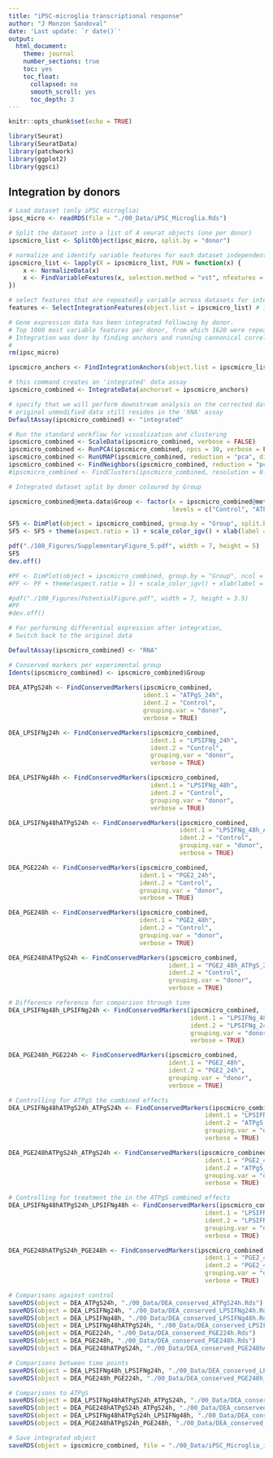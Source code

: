 ```yaml
---
title: "iPSC-microglia transcriptional response"
author: "J Monzon Sandoval"
date: 'Last update: `r date()`'
output: 
  html_document:
    theme: journal
    number_sections: true
    toc: yes
    toc_float:
      collapsed: no
      smooth_scroll: yes
      toc_depth: 3
---
```


```r
knitr::opts_chunk$set(echo = TRUE)

library(Seurat)
library(SeuratData)
library(patchwork)
library(ggplot2)
library(ggsci)

```

## Integration by donors

```r

# Load dataset (only iPSC microglia)
ipsc_micro <- readRDS(file = "./00_Data/iPSC_Microglia.Rds")

# Split the dataset into a list of 4 seurat objects (one per donor)
ipscmicro_list <- SplitObject(ipsc_micro, split.by = "donor")

# normalize and identify variable features for each dataset independently
ipscmicro_list <- lapply(X = ipscmicro_list, FUN = function(x) {
    x <- NormalizeData(x)
    x <- FindVariableFeatures(x, selection.method = "vst", nfeatures = 1000)
})

# select features that are repeatedly variable across datasets for integration
features <- SelectIntegrationFeatures(object.list = ipscmicro_list) # 1620

# Gene expression data has been integrated following by donor. 
# Top 1000 most variable features per donor, from which 1620 were repeatedly variable across donors. 
# Integration was donr by finding anchors and running cannonical correlation analysis between  all pairwise anchors.
#
rm(ipsc_micro)

```

```r

ipscmicro_anchors <- FindIntegrationAnchors(object.list = ipscmicro_list, anchor.features = features)

# this command creates an 'integrated' data assay
ipscmicro_combined <- IntegrateData(anchorset = ipscmicro_anchors)

# specify that we will perform downstream analysis on the corrected data note that the
# original unmodified data still resides in the 'RNA' assay
DefaultAssay(ipscmicro_combined) <- "integrated"

# Run the standard workflow for visualization and clustering
ipscmicro_combined <- ScaleData(ipscmicro_combined, verbose = FALSE)
ipscmicro_combined <- RunPCA(ipscmicro_combined, npcs = 30, verbose = FALSE)
ipscmicro_combined <- RunUMAP(ipscmicro_combined, reduction = "pca", dims = 1:30)
ipscmicro_combined <- FindNeighbors(ipscmicro_combined, reduction = "pca", dims = 1:30)
#ipscmicro_combined <- FindClusters(ipscmicro_combined, resolution = 0.5)

```


```r
# Integrated dataset split by donor coloured by Group

ipscmicro_combined@meta.data$Group <- factor(x = ipscmicro_combined@meta.data$Group, 
                                             levels = c("Control", "ATPgS_24h", "LPSIFNg_24h", "LPSIFNg_48h", "LPSIFNg_48h_ATPgS_24h", "PGE2_24h", "PGE2_48h", "PGE2_48h_ATPgS_24h"))

SF5 <- DimPlot(object = ipscmicro_combined, group.by = "Group", split.by = "donor", ncol = 2)
SF5 <- SF5 + theme(aspect.ratio = 1) + scale_color_igv() + xlab(label = "UMAP 1") + ylab(label = "UMAP 2")

pdf("./100_Figures/SupplementaryFigure_5.pdf", width = 7, height = 5)
SF5
dev.off()

#PF <- DimPlot(object = ipscmicro_combined, group.by = "Group", ncol = 2)
#PF <- PF + theme(aspect.ratio = 1) + scale_color_igv() + xlab(label = "UMAP 1") + ylab(label = "UMAP 2")

#pdf("./100_Figures/PotentialFigure.pdf", width = 7, height = 3.5)
#PF
#dev.off()


```


```r

# For performing differential expression after integration, 
# Switch back to the original data

DefaultAssay(ipscmicro_combined) <- "RNA"

# Conserved markers per experimental group
Idents(ipscmicro_combined) <- ipscmicro_combined$Group
  
DEA_ATPgS24h <- FindConservedMarkers(ipscmicro_combined, 
                                     ident.1 = "ATPgS_24h", 
                                     ident.2 = "Control",
                                     grouping.var = "donor", 
                                     verbose = TRUE)

DEA_LPSIFNg24h <- FindConservedMarkers(ipscmicro_combined, 
                                       ident.1 = "LPSIFNg_24h", 
                                       ident.2 = "Control",
                                       grouping.var = "donor",
                                       verbose = TRUE)

DEA_LPSIFNg48h <- FindConservedMarkers(ipscmicro_combined, 
                                       ident.1 = "LPSIFNg_48h", 
                                       ident.2 = "Control",
                                       grouping.var = "donor", 
                                       verbose = TRUE)

DEA_LPSIFNg48hATPgS24h <- FindConservedMarkers(ipscmicro_combined, 
                                               ident.1 = "LPSIFNg_48h_ATPgS_24h", 
                                               ident.2 = "Control",
                                               grouping.var = "donor", 
                                               verbose = TRUE)

DEA_PGE224h <- FindConservedMarkers(ipscmicro_combined, 
                                    ident.1 = "PGE2_24h", 
                                    ident.2 = "Control",
                                    grouping.var = "donor",
                                    verbose = TRUE)

DEA_PGE248h <- FindConservedMarkers(ipscmicro_combined, 
                                    ident.1 = "PGE2_48h", 
                                    ident.2 = "Control",
                                    grouping.var = "donor", 
                                    verbose = TRUE)

DEA_PGE248hATPgS24h <- FindConservedMarkers(ipscmicro_combined, 
                                            ident.1 = "PGE2_48h_ATPgS_24h", 
                                            ident.2 = "Control",
                                            grouping.var = "donor", 
                                            verbose = TRUE)

# Difference reference for comparison through time
DEA_LPSIFNg48h_LPSIFNg24h <- FindConservedMarkers(ipscmicro_combined, 
                                                  ident.1 = "LPSIFNg_48h",
                                                  ident.2 = "LPSIFNg_24h",
                                                  grouping.var = "donor",
                                                  verbose = TRUE)

DEA_PGE248h_PGE224h <- FindConservedMarkers(ipscmicro_combined,
                                            ident.1 = "PGE2_48h",
                                            ident.2 = "PGE2_24h",
                                            grouping.var = "donor",
                                            verbose = TRUE)

# Controlling for ATPgS the combined effects
DEA_LPSIFNg48hATPgS24h_ATPgS24h <- FindConservedMarkers(ipscmicro_combined, 
                                                      ident.1 = "LPSIFNg_48h_ATPgS_24h",
                                                      ident.2 = "ATPgS_24h",
                                                      grouping.var = "donor",
                                                      verbose = TRUE)

DEA_PGE248hATPgS24h_ATPgS24h <- FindConservedMarkers(ipscmicro_combined, 
                                                      ident.1 = "PGE2_48h_ATPgS_24h",
                                                      ident.2 = "ATPgS_24h",
                                                      grouping.var = "donor",
                                                      verbose = TRUE)

# Controlling for treatment the in the ATPgS combined effects
DEA_LPSIFNg48hATPgS24h_LPSIFNg48h <- FindConservedMarkers(ipscmicro_combined, 
                                                      ident.1 = "LPSIFNg_48h_ATPgS_24h",
                                                      ident.2 = "LPSIFNg_48h",
                                                      grouping.var = "donor",
                                                      verbose = TRUE)

DEA_PGE248hATPgS24h_PGE248h <- FindConservedMarkers(ipscmicro_combined, 
                                                      ident.1 = "PGE2_48h_ATPgS_24h",
                                                      ident.2 = "PGE2_48h",
                                                      grouping.var = "donor",
                                                      verbose = TRUE)

# Comparisons against control
saveRDS(object = DEA_ATPgS24h, "./00_Data/DEA_conserved_ATPgS24h.Rds")
saveRDS(object = DEA_LPSIFNg24h, "./00_Data/DEA_conserved_LPSIFNg24h.Rds")
saveRDS(object = DEA_LPSIFNg48h, "./00_Data/DEA_conserved_LPSIFNg48h.Rds")
saveRDS(object = DEA_LPSIFNg48hATPgS24h, "./00_Data/DEA_conserved_LPSIFNg48hATPgS24h.Rds")
saveRDS(object = DEA_PGE224h, "./00_Data/DEA_conserved_PGE224h.Rds")
saveRDS(object = DEA_PGE248h, "./00_Data/DEA_conserved_PGE248h.Rds")
saveRDS(object = DEA_PGE248hATPgS24h, "./00_Data/DEA_conserved_PGE248hATPgS24h.Rds")

# Comparisons between time points
saveRDS(object = DEA_LPSIFNg48h_LPSIFNg24h, "./00_Data/DEA_conserved_LPSIFNg48h_LPSIFNg24h.Rds")
saveRDS(object = DEA_PGE248h_PGE224h, "./00_Data/DEA_conserved_PGE248h_PGE224h.Rds")

# Comparisons to ATPgS 
saveRDS(object = DEA_LPSIFNg48hATPgS24h_ATPgS24h, "./00_Data/DEA_conserved_LPSIFNg48hATPgS24h_ATPgS24h.Rds")
saveRDS(object = DEA_PGE248hATPgS24h_ATPgS24h, "./00_Data/DEA_conserved_PGE248hATPgS24h_ATPgS24h.Rds")
saveRDS(object = DEA_LPSIFNg48hATPgS24h_LPSIFNg48h, "./00_Data/DEA_conserved_LPSIFNg48hATPgS24h_LPSIFNg48h.Rds")
saveRDS(object = DEA_PGE248hATPgS24h_PGE248h, "./00_Data/DEA_conserved_PGE248hATPgS24h_PGE248h.Rds")

# Save integrated object
saveRDS(object = ipscmicro_combined, file = "./00_Data/iPSC_Microglia_integrated.Rds")

```

